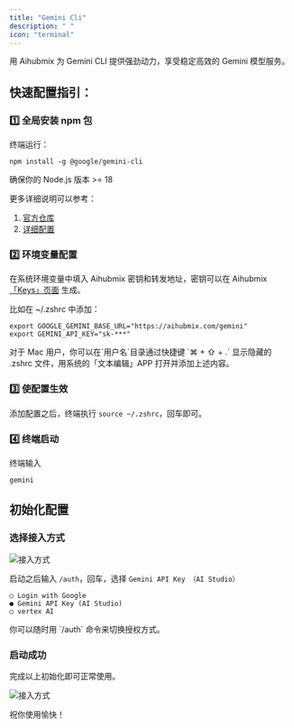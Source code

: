 ```yaml
---
title: "Gemini Cli"
description: " "
icon: "terminal"
---
```


用 Aihubmix 为 Gemini CLI 提供强劲动力，享受稳定高效的 Gemini 模型服务。

## 快速配置指引：

### 1️⃣ 全局安装 npm 包

终端运行：

```shell
npm install -g @google/gemini-cli
```

确保你的 Node.js 版本 \>= 18

更多详细说明可以参考：

1. [官方仓库](https://github.com/google-gemini/gemini-cli)
2. [详细配置](https://github.com/google-gemini/gemini-cli/blob/main/docs/cli/configuration.md)

### 2️⃣ 环境变量配置

在系统环境变量中填入 Aihubmix 密钥和转发地址，密钥可以在 Aihubmix [「Keys」页面](https://aihubmix.com/token) 生成。

比如在 ~/.zshrc 中添加：

```shell
export GOOGLE_GEMINI_BASE_URL="https://aihubmix.com/gemini"
export GEMINI_API_KEY="sk-***"
```

<Tip>
  对于 Mac 用户，你可以在`用户名`目录通过快捷键 `⌘ + ⇧ + .` 显示隐藏的 .zshrc 文件，用系统的「文本编辑」APP 打开并添加上述内容。
</Tip>

### 3️⃣ 使配置生效

添加配置之后，终端执行 `source ~/.zshrc`，回车即可。

### 4️⃣ 终端启动

终端输入

```shell
gemini
```

## 初始化配置

### 选择接入方式

![接入方式](../../public/en/gemini-cli-auth.png)

启动之后输入 `/auth`，回车，选择 `Gemini API Key （AI Studio）`

```shell
○ Login with Google
● Gemini API Key (AI Studio)
○ vertex AI
```

<Note>
  你可以随时用 `/auth` 命令来切换授权方式。
</Note>

### 启动成功

完成以上初始化即可正常使用。

![接入方式](../../public/en/gemini-cli-aihubmix.png)

祝你使用愉快！
